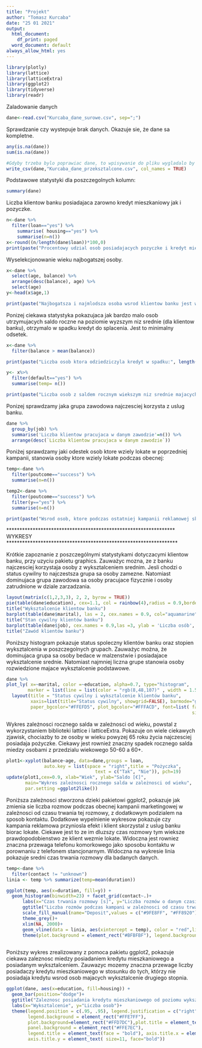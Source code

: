 ---
title: "Projekt"
author: "Tomasz Kurcaba"
date: "25 01 2021"
output:
  html_document:
    df_print: paged
  word_document: default
always_allow_html: yes
---

```{r results='hide', warning=FALSE, message=FALSE}
library(plotly)
library(lattice)
library(latticeExtra)
library(ggplot2)
library(tidyverse)
library(readr)
```

Zaladowanie danych
``` {r}

dane<-read.csv("Kurcaba_dane_surowe.csv", sep=";")

```

Sprawdzanie czy wystepuje brak danych. Okazuje sie, że dane sa kompletne.
```{r}

any(is.na(dane))
sum(is.na(dane))

```

```{r}
#Gdyby trzeba bylo poprawiac dane, to wpisywanie do pliku wygladalo by tak:
write_csv(dane,"Kurcaba_dane_przeksztalcone.csv", col_names = TRUE)
```

Podstawowe statystyki dla poszczegolnych kolumn:
``` {r}

summary(dane)

```



Liczba klientow banku posiadajaca zarowno kredyt mieszkaniowy jak i pozyczke.
```{r}

n<-dane %>%
  filter(loan=="yes") %>%
    summarise( housing=="yes") %>%
    summarise(n=n())
x<-round((n/length(dane$loan))*100,0)
print(paste("Procentowy udzial osob posiadajacych pozyczke i kredyt mieszkaniowy w ogolnej liczbie klientow banku to okolo", x, "%"))

```

Wyselekcjonowanie wieku najbogatszej osoby.
```{r}

x<-dane %>%
  select(age, balance) %>%
  arrange(desc(balance), age) %>%
  select(age)
y<-head(x$age,1)

print(paste("Najbogatsza i najmlodsza osoba wsrod klientow banku jest w wieku:", y, "lat."))
```

Ponizej ciekawa statystyka pokazujaca jak bardzo malo osob utrzymujacych saldo roczne na poziomie wyzszym niz srednie (dla klientow banku), otrzymalo w spadku kredyt do splacenia. Jest to minimalny odsetek.
```{r}

x<-dane %>%
  filter(balance > mean(balance)) 

print(paste("Liczba osob ktora odziedziczyla kredyt w spadku:", length(x$age)))

y<- x%>%
  filter(default=="yes") %>%
  summarise(temp= n())

print(paste("Liczba osob z saldem rocznym wiekszym niz srednie majacych kredyt w chwili urodzenia:", y$temp))
```


Ponizej sprawdzamy jaka grupa zawodowa najczesciej korzysta z uslug banku.
```{r message=FALSE}

dane %>%
  group_by(job) %>%
  summarise('Liczba klientow pracujaca w danym zawodzie'=n()) %>%
  arrange(desc(`Liczba klientow pracujaca w danym zawodzie`))

```

Poniżej sprawdzamy jaki odestek osob ktore wziely lokate w poprzedniej kampanii, stanowia osoby ktore wziely lokate podczas obecnej:
``` {r}

temp<-dane %>%
  filter(poutcome=="success") %>%
  summarise(n=n())

temp2<-dane %>%
  filter(poutcome=="success") %>%
  filter(y=="yes") %>%
  summarise(n=n())

print(paste("Wsrod osob, ktore podczas ostatniej kampanii reklamowej skorzystaly z uslug banku, ", round((temp2/temp)*100,0), "% wzielo lokate podczas obecnej kampanii"))

```




**************************************************************** WYKRESY *****************************************************************


Krótkie zapoznanie z poszczególnymi statystykami dotyczacymi klientow banku, przy uzyciu pakietu graphics. Zauważyc mozna, ze z banku najczesciej korzystaja osoby z wyksztalceniem srednim. Jesli chodzi o status cywilny to najczestsza grupa sa osoby zamezne. Natomiast dominujaca grupa zawodowa sa osoby pracujace fizycznie i osoby zatrudnione w dziale zarzadzania.
```{r}

layout(matrix(c(1,2,3,3), 2, 2, byrow = TRUE))
pie(table(dane$education), cex=1.1, col = rainbow(4),radius = 0.9,border="white")
title("Wyksztalcenie klientow banku")
barplot(table(dane$marital), las = 2, cex.names = 0.9, col="aquamarine")
title("Stan cywilny klientów banku")
barplot(table(dane$job), cex.names = 0.9,las =3, ylab = 'Liczba osób', col=15)
title("Zawód klientów banku")

```




Poniższy histogram pokazuje status spoleczny klientów banku oraz stopien wyksztalcenia w poszczegolnych grupach. Zauważyc można, że dominujaca grupa sa osoby bedace w malzenstwie i posiadajace wyksztalcenie srednie. Natomiast najmniej liczna grupe stanowia osoby rozwiedzione majace wyksztalcenie podstawowe.
```{r warning=FALSE, message=FALSE}

dane %>%
plot_ly( x=~marital, color =~education, alpha=0.7, type="histogram", 
        marker = list(line = list(color = "rgb(8,48,107)" , width = 1.5))) %>%
  layout(title = "Status cywilny i wyksztalcenie klientów banku",
         xaxis=list(title="Status cywilny", showgrid=FALSE), barmode="group",
         paper_bgcolor="#FFEFD5", plot_bgcolor="#FFFACD", font=list( family="Courier New, monospace",
                                                                     size=15, color="RebeccaPurple" ))

```





Wykres zależnosci rocznego salda w zależnosci od wieku, powstal z wykorzystaniem biblioteki lattice i latticeExtra. Pokazuje on wiele ciekawych zjawisk, chociazby to ze osoby w wieku powyzej 65 roku życia najczesciej posiadaja pożyczke. Ciekawy jest rownież znaczny spadek rocznego salda miedzy osobami z przedzialu wiekowego 50-60 a 60+.
```{r}

plot1<-xyplot(balance~age, data=dane,groups = loan, 
              auto.key = list(space = "right",title = "Pożyczka",
                                 text = c("Tak", "Nie")), pch=19)
update(plot1,cex=0.9, xlab="Wiek", ylab="Saldo [€]", 
       main="Wykres zależnosci rocznego salda w zależnosci od wieku",
       par.setting =ggplot2like())


```



Poniższa zależnosci stworzona dzieki pakietowi ggplot2, pokazuje jak zmienia sie liczba rozmow podczas obecnej kampanii marketingowej w zależnosci od czasu trwania tej rozmowy, z dodatkowym podzialem na sposob kontaktu. Dodatkowe wypelnienie wykresow pokazuje czy kampania reklamowa przyniosla efekt i klient skorzystal z uslug banku biorac lokate. Ciekawe jest to ze im dluzszy czas rozmowy tym wieksze prawdopodobienstwo ze klient wezmie lokate. Widoczna jest rowniez znaczna przewaga telefonu komorkowego jako sposobu kontaktu w porownaniu z telefonem stancjonarnym. Widoczna na wykresie linia pokazuje sredni czas trwania rozmowy dla badanych danych.
```{r warning=FALSE}

temp<-dane %>% 
  filter(contact != "unknown")
linia <- temp %>% summarize(temp=mean(duration))

ggplot(temp, aes(x=duration, fill=y)) +
  geom_histogram(binwidth=23) + facet_grid(contact~.)+
      labs(x="Czas trwania rozmowy [s]", y="Liczba rozmów o danym czasie")+
      ggtitle("Liczba rozmów podczas kampani w zależnosci od czasu trwania tych rozmów")+
      scale_fill_manual(name="Deposit",values = c("#9FE8FF", "#FF8920"))+
      theme_grey()+ 
      xlim(NA, 2000)+
      geom_vline(data = linia, aes(xintercept = temp), color = "red",linetype = "dashed")+
      theme(plot.background = element_rect("#BFBFBF"), legend.background = element_rect("#DFDFDF"))
    

```


Poniższy wykres zrealizowany z pomoca pakietu ggplot2, pokazuje ciekawa zaleznosc miedzy posiadaniem kredytu mieszkaniowego a posiadanym wyksztalceniem. Zauwazyc mozemy znaczna przewage liczby posiadaczy kredytu mieszkaniowego w stosunku do tych, którzy nie posiadaja kredytu wsrod osob majacych wyksztalcenie drugiego stopnia.
```{r}

ggplot(dane, aes(x=education, fill=housing)) + 
  geom_bar(position="dodge")+
  ggtitle("Zaleznosc posiadania kredytu mieszkaniowego od poziomu wyksztalcenia")+
  labs(x="Wyksztalcenie", y="Liczba osob")+
  theme(legend.position = c(.95, .95), legend.justification = c("right", "top"),
        legend.background = element_rect("#FFE7FF"),
        plot.background=element_rect("#FFD7DC"),plot.title = element_text(size = rel(1.1), face="bold"),
        panel.background = element_rect("#FFE7EC"),
        legend.title = element_text(face = "bold"), axis.title.x = element_text( size=11, face="bold"),
        axis.title.y = element_text( size=11, face="bold"))

```

